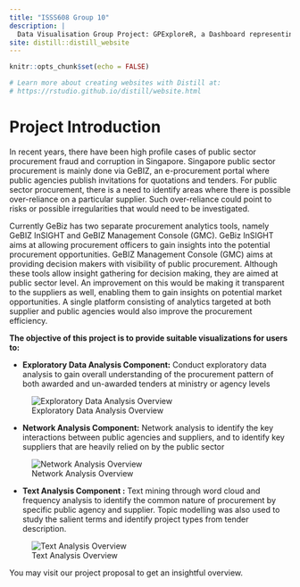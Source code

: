 ```yaml
---
title: "ISSS608 Group 10"
description: |
  Data Visualisation Group Project: GPExploreR, a Dashboard representing government procurement projects 
site: distill::distill_website
---
```


```r
knitr::opts_chunk$set(echo = FALSE)

# Learn more about creating websites with Distill at:
# https://rstudio.github.io/distill/website.html

```

# Project Introduction 

In recent years, there have been high profile cases of public sector procurement fraud and corruption in Singapore. Singapore public sector procurement is mainly done via GeBIZ, an e-procurement portal where public agencies publish invitations for quotations and tenders. For public sector procurement, there is a need to identify areas where there is possible over-reliance on a particular supplier. Such over-reliance could point to risks or possible irregularities that would need to be investigated.​

Currently GeBiz has two separate procurement analytics tools, namely GeBIZ InSIGHT and GeBIZ Management Console (GMC). GeBiz InSIGHT aims at allowing procurement officers to gain insights into the potential procurement opportunities. GeBIZ Management Console (GMC) aims at providing decision makers with visibility of public procurement. Although these tools allow insight gathering for decision making, they are aimed at public sector level. An improvement on this would be making it transparent to the suppliers as well, enabling them to gain insights on potential market opportunities. A single platform consisting of analytics targeted at both supplier and public agencies would also improve the procurement efficiency.​

**The objective of this project is to provide suitable visualizations for users to:​**

- **Exploratory Data Analysis Component:** Conduct exploratory data analysis to gain overall understanding of the procurement pattern of both awarded and un-awarded tenders at ministry or agency levels​

![Exploratory Data Analysis Overview](./images/eda_db.png)

- **Network Analysis Component:** Network analysis to identify the key interactions between public agencies and suppliers, and to identify key suppliers that are heavily relied on by the public sector​

![Network Analysis Overview](./images/network_db.png)

- **Text Analysis Component :** Text mining through word cloud and frequency analysis to identify the common nature of procurement by specific public agency and supplier. Topic modelling was also used to study the salient terms and identify project types from tender description. ​

![Text Analysis Overview](./images/text_db.png)


You may visit our project proposal to get an insightful overview. 
